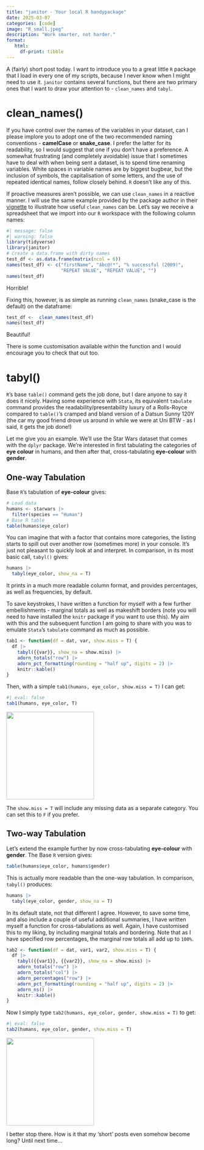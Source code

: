 ```yaml
---
title: "janitor - Your local R handypackage"
date: 2025-03-07
categories: [code]
image: "R_small.jpeg"
description: "Work smarter, not harder."
format: 
   html:
     df-print: tibble
---
```


A (fairly) short post today. I want to introduce you to a great little `R` package that I load in every one of my scripts, because I never know when I might need to use it. `janitor` contains several functions, but there are two primary ones that I want to draw your attention to - `clean_names` and `tabyl`.

# clean_names()

If you have control over the names of the variables in your dataset, can I please implore you to adopt one of the two recommended naming conventions - **camelCase** or **snake_case**. I prefer the latter for its readability, so I would suggest that one if you don't have a preference. A somewhat frustrating (and completely avoidable) issue that I sometimes have to deal with when being sent a dataset, is to spend time renaming variables. White spaces in variable names are by biggest bugbear, but the inclusion of symbols, the capitalisation of some letters, and the use of repeated identical names, follow closely behind. `R` doesn't like any of this.

If proactive measures aren't possible, we can use `clean_names` in a reactive manner. I will use the same example provided by the package author in their [vignette](https://cran.r-project.org/web/packages/janitor/vignettes/janitor.html#clean-dataframe-names-with-clean_names) to illustrate how useful `clean_names` can be. Let's say we receive a spreadsheet that we import into our `R` workspace with the following column names:

```r
#| message: false
#| warning: false
library(tidyverse)
library(janitor)
# Create a data.frame with dirty names
test_df <- as.data.frame(matrix(ncol = 6))
names(test_df) <- c("firstName", "ábc@!*", "% successful (2009)",
                    "REPEAT VALUE", "REPEAT VALUE", "")
names(test_df)
```

Horrible!

Fixing this, however, is as simple as running `clean_names` (snake_case is the default) on the dataframe:

```r
test_df <-  clean_names(test_df)
names(test_df)
```

Beautiful!

There is some customisation available within the function and I would encourage you to check that out too.

# tabyl()

`R`'s base `table()` command gets the job done, but I dare anyone to say it does it nicely. Having some experience with `Stata`, its equivalent `tabulate` command provides the readability/presentability luxury of a Rolls-Royce compared to `table()`'s cramped and bland version of a Datsun Sunny 120Y (the car my good friend drove us around in while we were at Uni BTW - as I said, it gets the job done!)

Let me give you an example. We'll use the Star Wars dataset that comes with the `dplyr` package. We're interested in first tabulating the categories of **eye colour** in humans, and then after that, cross-tabulating **eye-colour** with **gender**.

## One-way Tabulation

Base `R`'s tabulation of **eye-colour** gives:

```r
# Load data
humans <- starwars |> 
  filter(species == "Human")
# Base R table
table(humans$eye_color)
```

You can imagine that with a factor that contains more categories, the listing starts to spill out over another row (sometimes more) in your console. It's just not pleasant to quickly look at and interpret. In comparison, in its most basic call, `tabyl()` gives:

```r
humans |> 
  tabyl(eye_color, show_na = T)
```

It prints in a much more readable column format, and provides percentages, as well as frequencies, by default.

To save keystrokes, I have written a function for myself with a few further embellishments - marginal totals as well as makeshift borders (note you will need to have installed the `knitr` package if you want to use this). My aim with this and the subsequent function I am going to share with you was to emulate `Stata`'s `tabulate` command as much as possible.

```r
tab1 <- function(df = dat, var, show.miss = T) {
  df |> 
    tabyl({{var}}, show_na = show.miss) |> 
    adorn_totals("row") |> 
    adorn_pct_formatting(rounding = "half up", digits = 2) |> 
    knitr::kable()
}
```

Then, with a simple `tab1(humans, eye_color, show.miss = T)` I can get:

```r
#| eval: false
tab1(humans, eye_color, T)
```

![](images/tab1.png){fig-align="left" height="230"}

The `show.miss = T` will include any missing data as a separate category. You can set this to `F` if you prefer.

## Two-way Tabulation

Let's extend the example further by now cross-tabulating **eye-colour** with **gender**. The Base `R` version gives:

```r
table(humans$eye_color, humans$gender)
```

This is actually more readable than the one-way tabulation. In comparison, `tabyl()` produces:

```r
humans |>
  tabyl(eye_color, gender, show_na = T)
```

In its default state, not that different I agree. However, to save some time, and also include a couple of useful additional summaries, I have written myself a function for cross-tabulations as well. Again, I have customised this to my liking, by including marginal totals and bordering. Note that as I have specified row percentages, the marginal row totals all add up to `100%`.

```r
tab2 <- function(df = dat, var1, var2, show.miss = T) {
  df |>
    tabyl({{var1}}, {{var2}}, show_na = show.miss) |>
    adorn_totals("row") |>
    adorn_totals("col") |>
    adorn_percentages("row") |>
    adorn_pct_formatting(rounding = "half up", digits = 2) |>
    adorn_ns() |>
    knitr::kable()
}
```

Now I simply type `tab2(humans, eye_color, gender, show.miss = T)` to get:

```r
#| eval: false
tab2(humans, eye_color, gender, show.miss = T)
```

![](images/tab2.png){fig-align="left" height="230"}

I better stop there. How is it that my 'short' posts even somehow become long? Until next time...